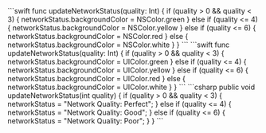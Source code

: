 <PlatformWrapper platform="macos">
```swift
func updateNetworkStatus(quality: Int) {
    if (quality > 0 && quality < 3) { networkStatus.backgroundColor = NSColor.green }
    else if (quality <= 4) { networkStatus.backgroundColor = NSColor.yellow }
    else if (quality <= 6) { networkStatus.backgroundColor = NSColor.red }
    else { networkStatus.backgroundColor = NSColor.white }
}
```
</PlatformWrapper>
<PlatformWrapper platform="ios">
```swift
func updateNetworkStatus(quality: Int) {
    if (quality > 0 && quality < 3) { networkStatus.backgroundColor = UIColor.green }
    else if (quality <= 4) { networkStatus.backgroundColor = UIColor.yellow }
    else if (quality <= 6) { networkStatus.backgroundColor = UIColor.red }
    else { networkStatus.backgroundColor = UIColor.white }
}
```
</PlatformWrapper>
<PlatformWrapper platform="unity">
    ```csharp
    public void updateNetworkStatus(int quality)
    {  
        if (quality > 0 && quality < 3) 
        {
            networkStatus = "Network Quality: Perfect";
        }
        else if (quality <= 4) 
        {
            networkStatus = "Network Quality: Good";
        }
        else if (quality <= 6) 
        {
            networkStatus = "Network Quality: Poor";
        }
    }
    ```
</PlatformWrapper>